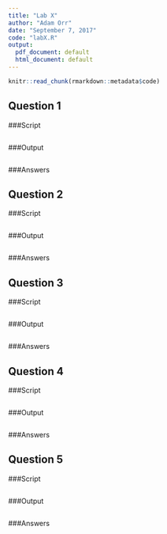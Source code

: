 ```yaml
---
title: "Lab X"
author: "Adam Orr"
date: "September 7, 2017"
code: "labX.R"
output:
  pdf_document: default
  html_document: default
---
```




```r
knitr::read_chunk(rmarkdown::metadata$code)
```

## Question 1
###Script
```r
```

###Output
```r
```

###Answers

## Question 2
###Script
```r
```
###Output
```r
```

###Answers


## Question 3
###Script
```r
```
###Output
```r
```

###Answers

## Question 4
###Script
```r
```
###Output
```r
```

###Answers

## Question 5
###Script
```r
```
###Output
```r
```

###Answers

